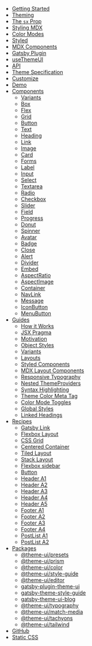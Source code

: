 - [Getting Started](/getting-started)
- [Theming](/theming)
- [The `sx` Prop](/sx-prop)
- [Styling MDX](/styling-mdx)
- [Color Modes](/color-modes)
- [Styled](/styled)
- [MDX Components](/mdx-components)
- [Gatsby Plugin](/gatsby-plugin)
- [useThemeUI](/use-theme-ui)
- [API](/api)
- [Theme Specification](/theme-spec)
- [Customize](/customize)
- [Demo](/demo)
- [Components](/components)
  - [Variants](/components/variants)
  - [Box](/components/box)
  - [Flex](/components/flex)
  - [Grid](/components/grid)
  - [Button](/components/button)
  - [Text](/components/text)
  - [Heading](/components/heading)
  - [Link](/components/link)
  - [Image](/components/image)
  - [Card](/components/card)
  - [Forms](/components/forms)
  - [Label](/components/label)
  - [Input](/components/input)
  - [Select](/components/select)
  - [Textarea](/components/textarea)
  - [Radio](/components/radio)
  - [Checkbox](/components/checkbox)
  - [Slider](/components/slider)
  - [Field](/components/field)
  - [Progress](/components/progress)
  - [Donut](/components/donut)
  - [Spinner](/components/spinner)
  - [Avatar](/components/avatar)
  - [Badge](/components/badge)
  - [Close](/components/close)
  - [Alert](/components/alert)
  - [Divider](/components/divider)
  - [Embed](/components/embed)
  - [AspectRatio](/components/aspect-ratio)
  - [AspectImage](/components/aspect-image)
  - [Container](/components/container)
  - [NavLink](/components/nav-link)
  - [Message](/components/message)
  - [IconButton](/components/icon-button)
  - [MenuButton](/components/menu-button)
- [Guides](/guides)
  - [How it Works](/how-it-works)
  - [JSX Pragma](/jsx-pragma)
  - [Motivation](/motivation)
  - [Object Styles](/object-styles)
  - [Variants](/guides/variants)
  - [Layouts](/guides/layouts)
  - [Styled Components](/guides/styled-components)
  - [MDX Layout Components](/guides/mdx-layout-components)
  - [Responsive Typography](/guides/responsive-typography)
  - [Nested ThemeProviders](/guides/nested-theme-providers)
  - [Syntax Highlighting](/guides/syntax-highlighting)
  - [Theme Color Meta Tag](/guides/theme-color-meta-tag)
  - [Color Mode Toggles](/guides/color-mode-toggles)
  - [Global Styles](/guides/global-styles)
  - [Linked Headings](/guides/linked-headings)
- [Recipes](/recipes)
  - [Gatsby Link](/recipes/gatsby-link)
  - [Flexbox Layout](/recipes/flexbox-layout)
  - [CSS Grid](/recipes/css-grid)
  - [Centered Container](/recipes/centered-container)
  - [Tiled Layout](/recipes/tiled-layout)
  - [Stack Layout](/recipes/stack)
  - [Flexbox sidebar](/recipes/flexbox-sidebar)
  - [Button](/recipes/button)
  - [Header A1](/recipes/header-a1)
  - [Header A2](/recipes/header-a2)
  - [Header A3](/recipes/header-a3)
  - [Header A4](/recipes/header-a4)
  - [Header A5](/recipes/header-a5)
  - [Footer A1](/recipes/footer-a1)
  - [Footer A2](/recipes/footer-a2)
  - [Footer A3](/recipes/footer-a3)
  - [Footer A4](/recipes/footer-a4)
  - [PostList A1](/recipes/post-list-a1)
  - [PostList A2](/recipes/post-list-a2)
- [Packages](/packages)
  - [@theme-ui/presets](/presets)
  - [@theme-ui/prism](/prism)
  - [@theme-ui/color](/color)
  - [@theme-ui/style-guide](/style-guide)
  - [@theme-ui/editor](/editor)
  - [gatsby-plugin-theme-ui](/gatsby-plugin)
  - [gatsby-theme-style-guide](/gatsby-theme-style-guide)
  - [gatsby-theme-ui-blog](/gatsby-theme-ui-blog)
  - [@theme-ui/typography](/typography)
  - [@theme-ui/match-media](/match-media)
  - [@theme-ui/tachyons](/css/tachyons)
  - [@theme-ui/tailwind](/css/tailwind)
- [GitHub](https://github.com/system-ui/theme-ui)
- [Static CSS](/static-css)
